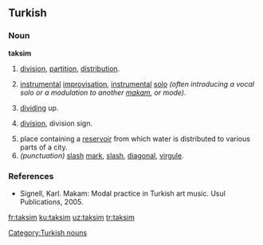 ==Turkish==

===Noun===
'''taksim'''

# [[division]], [[partition]], [[distribution]].
# {{music|lang=tr}} [[instrumental]] [[improvisation]], [[instrumental]] [[solo]] ''(often introducing a vocal solo or a modulation to another [[makam]], or mode)''.
# [[dividing]] up.
# {{mathematics|lang=tr}} [[division]], division sign.
# place containing a [[reservoir]] from which water is distributed to various parts of a city.
# ''(punctuation)''  [[slash]] [[mark]], [[slash]], [[diagonal]], [[virgule]].

===References===
* Signell, Karl. Makam: Modal practice in Turkish art music. Usul Publications, 2005.

[[Category:Turkish nouns]]

[[fr:taksim]]
[[ku:taksim]]
[[uz:taksim]]
[[tr:taksim]]
